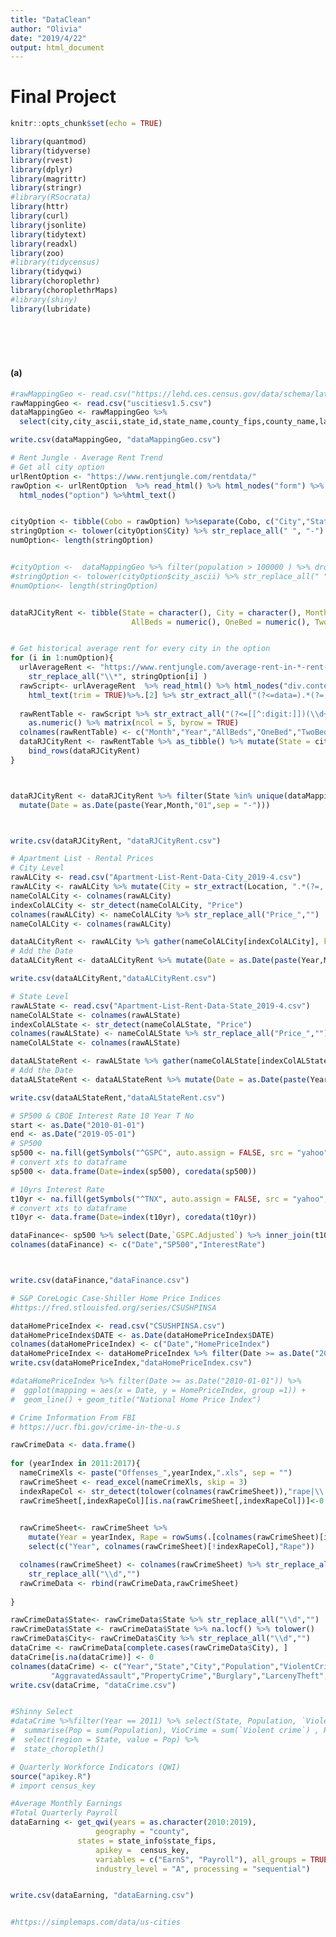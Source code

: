 ```yaml
---
title: "DataClean"
author: "Olivia"
date: "2019/4/22"
output: html_document
---
```

# Final Project

```r
knitr::opts_chunk$set(echo = TRUE)

library(quantmod)
library(tidyverse)
library(rvest)
library(dplyr)
library(magrittr)
library(stringr)
#library(RSocrata)
library(httr)
library(curl)
library(jsonlite)
library(tidytext)
library(readxl)
library(zoo)
#library(tidycensus)
library(tidyqwi)
library(choroplethr)
library(choroplethrMaps)
#library(shiny)
library(lubridate)






```


## 


#### (a) 

```r
#rawMappingGeo <- read.csv("https://lehd.ces.census.gov/data/schema/latest/label_geography.csv")
rawMappingGeo <- read.csv("uscitiesv1.5.csv")
dataMappingGeo <- rawMappingGeo %>%
  select(city,city_ascii,state_id,state_name,county_fips,county_name,lat,lng,population )

write.csv(dataMappingGeo, "dataMappingGeo.csv")
```



```r
# Rent Jungle - Average Rent Trend
# Get all city option
urlRentOption <- "https://www.rentjungle.com/rentdata/"
rawOption <- urlRentOption  %>% read_html() %>% html_nodes("form") %>% html_nodes("select") %>%
  html_nodes("option") %>%html_text()  


cityOption <- tibble(Cobo = rawOption) %>%separate(Cobo, c("City","State"), sep = ", ") %>% drop_na()
stringOption <- tolower(cityOption$City) %>% str_replace_all(" ", "-") %>% str_replace_all("\\.", "")
numOption<- length(stringOption)


#cityOption <-  dataMappingGeo %>% filter(population > 100000 ) %>% drop_na()
#stringOption <- tolower(cityOption$city_ascii) %>% str_replace_all(" ", "-") %>% str_replace_all("\\.", "")
#numOption<- length(stringOption)


dataRJCityRent <- tibble(State = character(), City = character(), Month = numeric(), Year = numeric(),
                           AllBeds = numeric(), OneBed = numeric(), TwoBeds = numeric())


# Get historical average rent for every city in the option 
for (i in 1:numOption){
  urlAverageRent <- "https://www.rentjungle.com/average-rent-in-*-rent-trends/" %>% 
    str_replace_all("\\*", stringOption[i] ) 
  rawScript<- urlAverageRent  %>% read_html() %>% html_nodes("div.content")  %>% html_nodes("script") %>% 
    html_text(trim = TRUE)%>%.[2] %>% str_extract_all("(?<=data=).*(?=,ndata)") %>% unlist()
 
  rawRentTable <- rawScript %>% str_extract_all("(?<=[[^:digit:]])(\\d+)(?=[[^:digit:]])") %>% unlist() %>% 
    as.numeric() %>% matrix(ncol = 5, byrow = TRUE) 
  colnames(rawRentTable) <- c("Month","Year","AllBeds","OneBed","TwoBeds")
  dataRJCityRent <- rawRentTable %>% as_tibble() %>% mutate(State = cityOption$State[i], City = cityOption$City[i]) %>%
    bind_rows(dataRJCityRent)
}



dataRJCityRent <- dataRJCityRent %>% filter(State %in% unique(dataMappingGeo$state_id)) %>% 
  mutate(Date = as.Date(paste(Year,Month,"01",sep = "-")))



write.csv(dataRJCityRent, "dataRJCityRent.csv")


```

```r
# Apartment List - Rental Prices
# City Level
rawALCity <- read.csv("Apartment-List-Rent-Data-City_2019-4.csv")
rawALCity <- rawALCity %>% mutate(City = str_extract(Location, ".*(?=, )") )
nameColALCity <- colnames(rawALCity)
indexColALCity <- str_detect(nameColALCity, "Price")
colnames(rawALCity) <- nameColALCity %>% str_replace_all("Price_","")
nameColALCity <- colnames(rawALCity)

dataALCityRent <- rawALCity %>% gather(nameColALCity[indexColALCity], key = "Date", value = "Price") %>% separate(Date, c("Year","Month"), sep = "_") %>% spread(Bedroom_Size, Price) 
# Add the Date
dataALCityRent <- dataALCityRent %>% mutate(Date = as.Date(paste(Year,Month,"01",sep = "-")))

write.csv(dataALCityRent,"dataALCityRent.csv")

# State Level
rawALState <- read.csv("Apartment-List-Rent-Data-State_2019-4.csv")
nameColALState <- colnames(rawALState)
indexColALState <- str_detect(nameColALState, "Price")
colnames(rawALState) <- nameColALState %>% str_replace_all("Price_","")
nameColALState <- colnames(rawALState)

dataALStateRent <- rawALState %>% gather(nameColALState[indexColALState], key = "Date", value = "Price") %>% separate(Date, c("Year","Month"), sep = "_") %>% spread(Bedroom_Size, Price) 
# Add the Date
dataALStateRent <- dataALStateRent %>% mutate(Date = as.Date(paste(Year,Month,"01",sep = "-")))

write.csv(dataALStateRent,"dataALStateRent.csv")

```


```r
# SP500 & CBOE Interest Rate 10 Year T No 
start <- as.Date("2010-01-01")
end <- as.Date("2019-05-01")
# SP500
sp500 <- na.fill(getSymbols("^GSPC", auto.assign = FALSE, src = "yahoo", from =start, to = end), "extend")
# convert xts to dataframe
sp500 <- data.frame(Date=index(sp500), coredata(sp500))

# 10yrs Interest Rate
t10yr <- na.fill(getSymbols("^TNX", auto.assign = FALSE, src = "yahoo", from =start, to = end), "extend")
# convert xts to dataframe
t10yr <- data.frame(Date=index(t10yr), coredata(t10yr))

dataFinance<- sp500 %>% select(Date,`GSPC.Adjusted`) %>% inner_join(t10yr, by = "Date") %>% select(Date,`GSPC.Adjusted`,`TNX.Adjusted`)
colnames(dataFinance) <- c("Date","SP500","InterestRate")



write.csv(dataFinance,"dataFinance.csv")

```


```r
# S&P CoreLogic Case-Shiller Home Price Indices
#https://fred.stlouisfed.org/series/CSUSHPINSA

dataHomePriceIndex <- read.csv("CSUSHPINSA.csv")
dataHomePriceIndex$DATE <- as.Date(dataHomePriceIndex$DATE)
colnames(dataHomePriceIndex) <- c("Date","HomePriceIndex")
dataHomePriceIndex <- dataHomePriceIndex %>% filter(Date >= as.Date("2010-01-01"))
write.csv(dataHomePriceIndex,"dataHomePriceIndex.csv")

#dataHomePriceIndex %>% filter(Date >= as.Date("2010-01-01")) %>% 
#  ggplot(mapping = aes(x = Date, y = HomePriceIndex, group =1)) + 
#  geom_line() + geom_title("National Home Price Index")

```

```r
# Crime Information From FBI
# https://ucr.fbi.gov/crime-in-the-u.s

rawCrimeData <- data.frame()
  
for (yearIndex in 2011:2017){
  nameCrimeXls <- paste("Offenses_",yearIndex,".xls", sep = "")
  rawCrimeSheet <- read_excel(nameCrimeXls, skip = 3) 
  indexRapeCol <- str_detect(tolower(colnames(rawCrimeSheet)),"rape|\\.\\.\\.")
  rawCrimeSheet[,indexRapeCol][is.na(rawCrimeSheet[,indexRapeCol])]<-0

  
  rawCrimeSheet<- rawCrimeSheet %>% 
    mutate(Year = yearIndex, Rape = rowSums(.[colnames(rawCrimeSheet)[indexRapeCol]])) %>%
    select(c("Year", colnames(rawCrimeSheet)[!indexRapeCol],"Rape"))

  colnames(rawCrimeSheet) <- colnames(rawCrimeSheet) %>% str_replace_all("\n"," ") %>%
    str_replace_all("\\d","")
  rawCrimeData <- rbind(rawCrimeData,rawCrimeSheet)
  
} 

rawCrimeData$State<- rawCrimeData$State %>% str_replace_all("\\d","")
rawCrimeData$State <- rawCrimeData$State %>% na.locf() %>% tolower()
rawCrimeData$City<- rawCrimeData$City %>% str_replace_all("\\d","")
dataCrime <- rawCrimeData[complete.cases(rawCrimeData$City), ]
dataCrime[is.na(dataCrime)] <- 0
colnames(dataCrime) <- c("Year","State","City","Population","ViolentCrime","Murder","Robbery",
         "AggravatedAssault","PropertyCrime","Burglary","LarcenyTheft","MotorVehicleTheft","Arson","Rape")
write.csv(dataCrime, "dataCrime.csv")


#Shinny Select
#dataCrime %>%filter(Year == 2011) %>% select(State, Population, `Violent crime`) %>% group_by(State) %>%
#  summarise(Pop = sum(Population), VioCrime = sum(`Violent crime`) , Ratio = 100 * sum(`Violent #crime`)/sum(Population)) %>%
#  select(region = State, value = Pop) %>%
#  state_choropleth()


```


```r
# Quarterly Workforce Indicators (QWI)
source("apikey.R")
# import census_key

#Average Monthly Earnings
#Total Quarterly Payroll
dataEarning <- get_qwi(years = as.character(2010:2019),
                   geography = "county",
               states = state_info$state_fips,
                   apikey =  census_key,
                   variables = c("EarnS", "Payroll"), all_groups = TRUE,
                   industry_level = "A", processing = "sequential")


write.csv(dataEarning, "dataEarning.csv")


#https://simplemaps.com/data/us-cities


```
